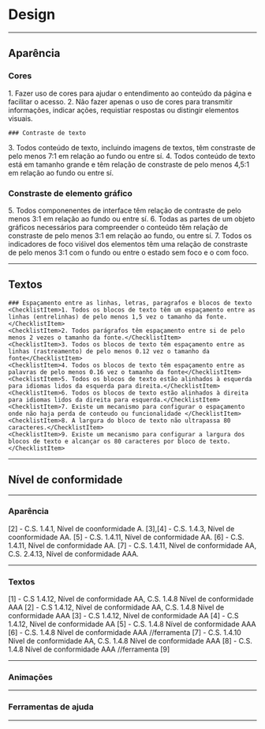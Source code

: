 
# Design
---

## Aparência

### Cores
<ChecklistItem>1. Fazer uso de cores para ajudar o entendimento ao conteúdo da página e facilitar o acesso.</ChecklistItem>
<ChecklistItem>2. Não fazer apenas o uso de cores para transmitir informações, indicar ações, requistiar respostas ou distingir elementos visuais.</ChecklistItem>
    
    ### Contraste de texto 
<ChecklistItem>3. Todos conteúdo de texto, incluindo imagens de textos, têm constraste de pelo menos 7:1 em relação ao fundo ou entre sí.</ChecklistItem>
<ChecklistItem>4. Todos conteúdo de texto está em tamanho grande e têm relação de constraste de pelo menos 4,5:1 em relação ao fundo ou entre sí.</ChecklistItem>

### Constraste de elemento gráfico
<ChecklistItem>5. Todos componenentes de interface têm relação de contraste de pelo menos 3:1 em relação ao fundo ou entre sí.</ChecklistItem>
<ChecklistItem>6. Todas as partes de um objeto gráficos necessários para compreender o conteúdo têm relação de constraste de pelo menos 3:1 em relação ao fundo, ou entre sí.</ChecklistItem>
<ChecklistItem>7. Todos os indicadores de foco viśivel dos elementos têm uma relação de constraste de pelo menos 3:1 com o fundo ou entre o estado sem foco e o com foco.</ChecklistItem>

--- 

## Textos

    ### Espaçamento entre as linhas, letras, paragrafos e blocos de texto
    <ChecklistItem>1. Todos os blocos de texto têm um espaçamento entre as linhas (entrelinhas) de pelo menos 1,5 vez o tamanho da fonte.</ChecklistItem>
    <ChecklistItem>2. Todos parágrafos têm espaçamento entre si de pelo menos 2 vezes o tamanho da fonte.</ChecklistItem>
    <ChecklistItem>3. Todos os blocos de texto têm espaçamento entre as linhas (rastreamento) de pelo menos 0.12 vez o tamanho da fonte</ChecklistItem>
    <ChecklistItem>4. Todos os blocos de texto têm espaçamento entre as palavras de pelo menos 0.16 vez o tamanho da fonte</ChecklistItem>
    <ChecklistItem>5. Todos os blocos de texto estão alinhados à esquerda para idiomas lidos da esquerda para direita.</ChecklistItem>
    <ChecklistItem>6. Todos os blocos de texto estão alinhados à direita para idiomas lidos da direita para esquerda.</ChecklistItem>
    <ChecklistItem>7. Existe um mecanismo para configurar o espaçamento onde não haja perda de conteudo ou funcionalidade </ChecklistItem>
    <ChecklistItem>8. A largura do bloco de texto não ultrapassa 80 caracteres.</ChecklistItem>
    <ChecklistItem>9. Existe um mecanismo para configurar a largura dos blocos de texto e alcançar os 80 caracteres por bloco de texto.</ChecklistItem>

---
## Nível de conformidade

---
### Aparência
[2] - C.S. 1.4.1, Nível de coonformidade A.
[3],[4] - C.S. 1.4.3, Nível de coonformidade AA.
[5] - C.S. 1.4.11, Nível de conformidade AA.
[6] - C.S. 1.4.11, Nível de conformidade AA.
[7] - C.S. 1.4.11, Nível de conformidade AA, C.S. 2.4.13, Nível de conformidade AAA.

---
### Textos
[1] - C.S 1.4.12, Nível de conformidade AA, C.S. 1.4.8 Nível de conformidade AAA
[2] - C.S 1.4.12, Nível de conformidade AA, C.S. 1.4.8 Nível de conformidade AAA
[3] - C.S 1.4.12, Nível de conformidade AA
[4] - C.S 1.4.12, Nível de conformidade AA
[5] - C.S. 1.4.8 Nível de conformidade AAA
[6] - C.S. 1.4.8 Nível de conformidade AAA //ferramenta
[7] - C.S. 1.4.10 Nível de conformidade AA, C.S. 1.4.8 Nível de conformidade AAA
[8] - C.S. 1.4.8 Nível de conformidade AAA //ferramenta
[9]

---
### Animações


---
### Ferramentas de ajuda

---